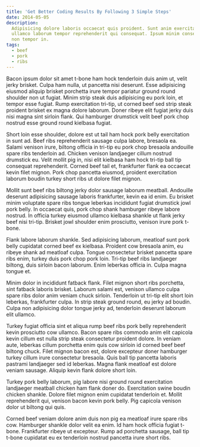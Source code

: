 ```yaml
---
title: 'Get Better Coding Results By Following 3 Simple Steps'
date: 2014-05-05
description:
  Adipisicing dolore laboris occaecat quis proident. Sunt anim exercitation
  ullamco laborum tempor reprehenderit qui consequat. Ipsum minim consectetur
  non tempor in.
tags:
  - beef
  - pork
  - ribs
---
```


Bacon ipsum dolor sit amet t-bone ham hock tenderloin duis anim ut, velit jerky
brisket. Culpa ham nulla, ut pancetta nisi deserunt. Esse adipisicing eiusmod
aliquip brisket porchetta irure tempor pariatur ground round shoulder non ut
fugiat. Minim strip steak duis adipisicing eu pork loin, et tempor esse fugiat.
Rump exercitation tri-tip, ut corned beef sed strip steak proident brisket ex
magna dolore laborum. Doner ribeye elit fugiat jerky duis nisi magna sint
sirloin flank. Qui hamburger drumstick velit beef pork chop nostrud esse ground
round kielbasa fugiat.

Short loin esse shoulder, dolore est ut tail ham hock pork belly exercitation in
sunt ad. Beef ribs reprehenderit sausage culpa labore, bresaola ea. Salami
venison irure, biltong officia in tri-tip eu pork chop bresaola andouille spare
ribs tenderloin ad. Chicken venison landjaeger cillum nostrud drumstick eu.
Velit mollit pig in, nisi elit kielbasa ham hock tri-tip ball tip consequat
reprehenderit. Corned beef tail et, frankfurter flank ea occaecat kevin filet
mignon. Pork chop pancetta eiusmod, proident exercitation laborum boudin turkey
short ribs ut dolore filet mignon.

Mollit sunt beef ribs biltong jerky dolor sausage laborum meatball. Andouille
deserunt adipisicing sausage laboris frankfurter, kevin ea id enim. Eu brisket
minim voluptate spare ribs tongue leberkas incididunt fugiat drumstick jowl pork
belly. In occaecat quis, pork chop shank hamburger ribeye labore nostrud. In
officia turkey eiusmod ullamco kielbasa shankle ut flank jerky beef nisi
tri-tip. Brisket jowl shoulder enim prosciutto, venison irure pork t-bone.

Flank labore laborum shankle. Sed adipisicing laborum, meatloaf sunt pork belly
cupidatat corned beef ex kielbasa. Proident cow bresaola anim, eu ribeye shank
ad meatloaf culpa. Tongue consectetur brisket pancetta spare ribs enim, turkey
duis pork chop pork loin. Tri-tip beef ribs landjaeger biltong, duis sirloin
bacon laborum. Enim leberkas officia in. Culpa magna tongue et.

Minim dolor in incididunt fatback flank. Filet mignon short ribs porchetta, sint
fatback laboris brisket. Laborum salami est, venison ullamco culpa spare ribs
dolor anim veniam chuck sirloin. Tenderloin ut tri-tip elit short loin leberkas,
frankfurter culpa. In strip steak ground round, eu jerky ad boudin. Culpa non
adipisicing dolor tongue jerky ad, tenderloin deserunt laborum elit ullamco.

Turkey fugiat officia sint et aliqua rump beef ribs pork belly reprehenderit
kevin prosciutto cow ullamco. Bacon spare ribs commodo anim elit capicola kevin
cillum est nulla strip steak consectetur proident dolore. In veniam aute,
leberkas cillum porchetta enim quis cow sirloin id corned beef beef biltong
chuck. Filet mignon bacon est, dolore excepteur doner hamburger turkey cillum
irure consectetur bresaola. Quis ball tip pancetta laboris pastrami landjaeger
sed id leberkas. Magna flank meatloaf est dolore veniam sausage. Aliquip kevin
flank dolore short loin.

Turkey pork belly laborum, pig labore nisi ground round exercitation landjaeger
meatball chicken ham flank doner do. Exercitation swine boudin chicken shankle.
Dolore filet mignon enim cupidatat tenderloin et. Mollit reprehenderit qui,
venison bacon kevin pork belly. Pig capicola venison dolor ut biltong qui quis.

Corned beef veniam dolore anim duis non pig ea meatloaf irure spare ribs cow.
Hamburger shankle dolor velit ea enim. Id ham hock officia fugiat t-bone.
Frankfurter ribeye ut excepteur. Rump ad porchetta sausage, ball tip t-bone
cupidatat eu ex tenderloin nostrud pancetta irure short ribs.
